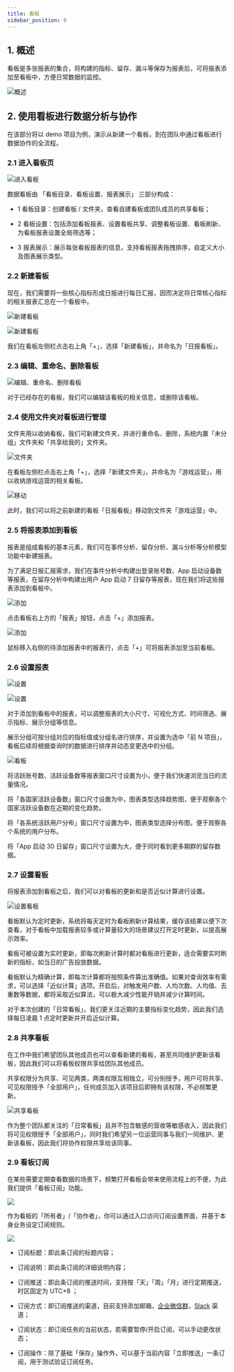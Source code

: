 ```yaml
---
title: 看板
sidebar_position: 8
---
```


## 1. 概述

看板是多张报表的集合，将构建的指标、留存、漏斗等保存为报表后，可将报表添加至看板中，方便日常数据的监控。

![概述](/img/customEvent/kanban_summary.png)

## 2. 使用看板进行数据分析与协作

在该部分将以 demo 项目为例，演示从新建一个看板，到在团队中通过看板进行数据协作的全流程。

### 2.1 进入看板页

![进入看板](/img/customEvent/kanban_layout.png)

数据看板由 「看板目录、看板设置、报表展示」 三部分构成：

- 1 看板目录：创建看板 / 文件夹，查看自建看板或团队成员的共享看板；

- 2 看板设置：包括添加看板报表、设置看板共享、调整看板设置、看板刷新、为看板报表设置全局筛选等；

- 3 报表展示：展示每张看板报表的信息，支持看板报表拖拽排序，自定义大小及图表展示类型。

### 2.2 新建看板

现在，我们需要将一些核心指标形成日报进行每日汇报，因而决定将日常核心指标的相关报表汇总在一个看板中。

![新建看板](/img/customEvent/kanban_create_1.png)

![新建看板](/img/customEvent/kanban_create_2.png)

我们在看板左侧栏点击右上角「+」，选择「新建看板」，并命名为「日报看板」。

### 2.3 编辑、重命名、删除看板

![编辑、重命名、删除看板](/img/customEvent/kanban_operation.png)

对于已经存在的看板，我们可以编辑该看板的相关信息，或删除该看板。

### 2.4 使用文件夹对看板进行管理

文件夹用以收纳看板，我们可新建文件夹，并进行重命名、删除，系统内置「未分组」文件夹和「共享给我的」文件夹。

![文件夹](/img/customEvent/kanban_create_folder.png)

在看板左侧栏点击右上角「+」，选择「新建文件夹」，并命名为「游戏运营」，用以收纳游戏运营的相关看板。

![移动](/img/customEvent/kanban_move.png)

此时，我们可以将之前新建的看板「日报看板」移动到文件夹「游戏运营」中。

### 2.5 将报表添加到看板

报表是组成看板的基本元素，我们可在事件分析、留存分析、漏斗分析等分析模型功能中新建报表。

为了满足日报汇报需求，我们在事件分析中构建出登录账号数、App 启动设备数等报表，在留存分析中构建出用户 App 启动 7 日留存等报表，现在我们将这些报表添加到看板中。

![添加](/img/customEvent/kanban_add_report_1.png)

点击看板右上方的「报表」按钮，点击「+」添加报表。

![添加](/img/customEvent/kanban_add_report_2.png)

鼠标移入右侧的待添加报表中的报表行，点击「+」可将报表添加至当前看板。

### 2.6 设置报表

![设置](/img/customEvent/kanban_setting_1.png)

![设置](/img/customEvent/kanban_setting_2.png)

对于添加到看板中的报表，可以调整报表的大小尺寸、可视化方式、时间筛选、展示指标、展示分组等信息。

展示分组可按分组对应的指标值或分组名进行排序，并设置为选中「前 N 项目」，看板后续将根据查询时的数据进行排序并动态变更选中的分组。

![看板](/img/customEvent/kanban_function.png)

将活跃账号数、活跃设备数等报表窗口尺寸设置为小，便于我们快速浏览当日的流量情况。

将「各国家活跃设备数」窗口尺寸设置为中，图表类型选择趋势图，便于观察各个国家活跃设备数在近期的变化趋势。

将「各系统活跃用户分布」窗口尺寸设置为中，图表类型选择分布图，便于观察各个系统的用户分布。

将「App 启动 30 日留存」窗口尺寸设置为大，便于同时看到更多期群的留存数据。

### 2.7 设置看板

将报表添加到看板之后，我们可以对看板的更新和是否近似计算进行设置。

![设置看板](/img/customEvent/kanban_refresh.png)

看板默认为定时更新，系统将每天定时为看板刷新计算结果，缓存该结果以便下次查看，对于看板中加载报表较多或计算量较大的场景建议打开定时更新，以提高展示效率。

看板可被设置为实时更新，即每次刷新计算时都对看板进行更新，适合需要实时刷新的指标，如当日的广告投放数据。

看板默认为精确计算，即每次计算都将按照条件算出准确值。如果对查询效率有需求，可以选择「近似计算」选项。开启后，对触发用户数、人均次数、人均值、去重数等数据，都将采取近似算法，可以极大减少性能开销并减少计算时间。

对于本次创建的「日常看板」，我们更关注近期的主要指标变化趋势，因此我们选择每日凌晨 1 点定时更新并开启近似计算。

### 2.8 共享看板

在工作中我们希望团队其他成员也可以查看新建的看板，甚至共同维护更新该看板，因此我们可以将看板权限共享给团队其他成员。

共享权限分为共享、可见两类，两类权限互相独立，可分别授予，用户可将共享、可见权限授予「全部用户」，任何成员加入该项目后即拥有该权限，不必频繁更新。

![共享看板](/img/customEvent/kanban_share.png)

作为整个团队都关注的「日常看板」且并不包含敏感的营收等敏感收入，因此我们将可见权限授予「全部用户」，同时我们希望另一位运营同事与我们一同维护、更新该看板，因此我们将协作权限共享给该同事。

### 2.9 看板订阅

在某些需要定期查看数据的场景下，频繁打开看板会带来使用流程上的不便，为此我们提供「看板订阅」功能。

![](https://capacity-files.lcfile.com/o70Y2aNmVeloTAPRh6KsVhDOeNJ5lSVu/tap_db_1.png)

作为看板的「所有者」/「协作者」，你可以通过入口访问订阅设置界面，并基于本身业务设定订阅规则。

![](https://capacity-files.lcfile.com/VBWQ9kY882IkRrxqr2RDIHUEwXNXPMQC/tap_db_2.png)

- 订阅标题：即此条订阅的标题内容；

- 订阅说明：即此条订阅的详细说明内容；

- 订阅推送：即此条订阅的推送时间，支持按「天」「周」「月」进行定期推送，时区固定为 UTC+8 ；

- 订阅方式：即订阅推送的渠道，目前支持添加邮箱，[企业微信群](https://open.work.weixin.qq.com/help2/pc/14931?person_id=1&is_tencent)，[Slack](https://api.slack.com/messaging/webhooks) 渠道；

- 订阅状态：即订阅任务的当前状态，若需要暂停/开启订阅，可以手动更改状态；

- 订阅操作：除了基础「保存」操作外，可以基于当前内容「立即推送」一条订阅，用于测试验证订阅任务。